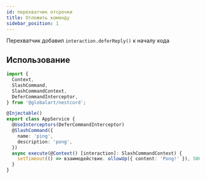 ```yaml
---
id: перехватчик отсрочки
title: Отложить команду
sidebar_position: 1
---
```


Перехватчик добавил `interaction.deferReply()` к началу кода

## Использование

```typescript title="src/app.service.ts"
import {
  Context,
  SlashCommand,
  SlashCommandContext,
  DeferCommandInterceptor,
} from '@globalart/nestcord';

@Injectable()
export class AppService {
  @UseInterceptors(DeferCommandInterceptor)
  @SlashCommand({
    name: 'ping',
    description: 'pong',
  })
  async execute(@Context() [interaction]: SlashCommandContext) {
    setTimeout(() => взаимодействие. ollowUp({ content: 'Pong!' }), 5000);
  }
}

```
